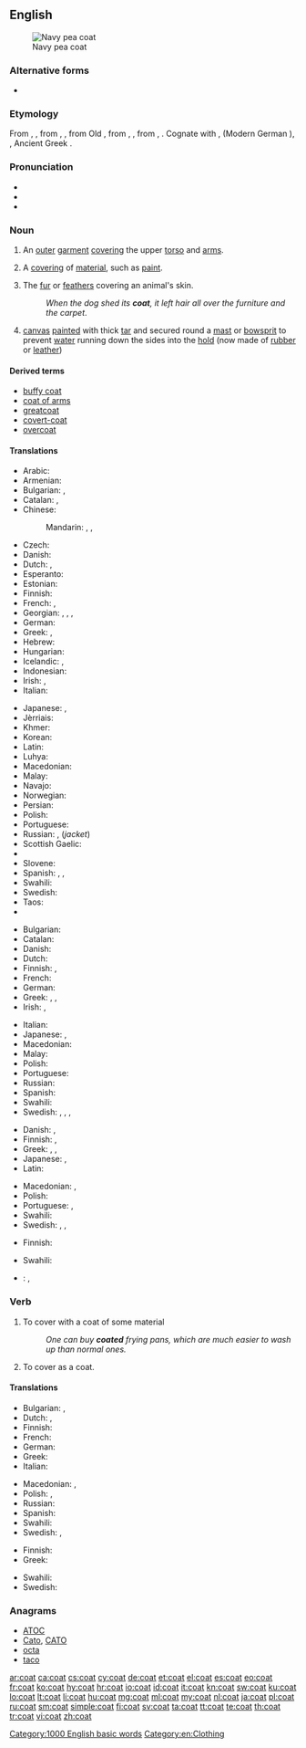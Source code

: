 ==English==
[[Image:US Navy p coat wiki.jpg|thumb|Navy pea coat]]

===Alternative forms===
* {{l|en|cote}} {{qualifier|obsolete}}

===Etymology===
From {{etyl|enm|en}} {{term|coate|lang=enm}}, {{term|cotte|lang=enm}}, from {{etyl|fro|en}} {{term|cote|lang=fro}}, {{term|cotte||outer garmet with sleeves|lang=fro}}, from Old {{etyl|frk|en}} {{recons|kotta|kotta|coat|lang=frk}}, from {{etyl|gem-pro|en}} {{recons|kuttô|lang=gem-pro}}, {{recons|kuttōn||cowl, woolen cloth, coat|lang=gem-pro}}, from {{etyl|ine-pro|en}} {{recons|gʷeud-|lang=ine-pro}}, {{recons|gud-||woolen clothes|lang=ine-pro}}. Cognate with {{etyl|goh|-}} {{term|kozza|lang=goh}}, {{term|kozzo||woolen coat|lang=goh}} (Modern German {{term|Kotze|lang=de}}), {{etyl|gml|-}} {{term|kot||coat|lang=gml}}, Ancient Greek {{term|βεῦδος||woman's attire|tr=beũdos|lang=grc}}.

===Pronunciation===
* {{audio|en-us-coat.ogg|Audio (US)}}
* {{audio|En-uk-coat.ogg|Audio (UK)}}
* {{rhymes|əʊt}}

===Noun===
{{en-noun|s|-}}

# {{context|countable}} An [[outer]] [[garment]] [[cover]]ing the upper [[torso]] and [[arms]].
# {{context|countable}} A [[covering]] of [[material]], such as [[paint]].
# {{context|countable}} The [[fur]] or [[feathers]] covering an animal's skin.
#: ''When the dog shed its '''coat''', it left hair all over the furniture and the carpet''.
# {{context|uncountable|nautical}} [[canvas]] [[painted]] with thick [[tar]] and secured round a [[mast]] or [[bowsprit]] to prevent [[water]] running down the sides into the [[hold]] (now made of [[rubber]] or [[leather]])

====Derived terms====
* [[buffy coat]]
* [[coat of arms]]
* [[greatcoat]]
* [[covert-coat]]
* [[overcoat]]

====Translations====
{{trans-top|outer garment covering the upper torso and arms}}
* Arabic: {{t+|ar|معطف|m|tr=mí`ṭaf|sc=Arab}}
* Armenian: {{t-|hy|վերարկու|tr=verarku|sc=Armn}}
* Bulgarian: {{t+|bg|сако|n|sc=Cyrl}}, {{t+|bg|жакет|m|sc=Cyrl}}
* Catalan: {{t+|ca|abric|m}}, {{t+|ca|casaca|f}}
* Chinese:
*: Mandarin: {{t|cmn|外衣|tr=wàiyī|sc=Hani}}, {{t-|cmn|大衣|tr=dàyī|sc=Hani}}, {{t|cmn|外套|tr=wàitào|sc=Hani}}
* Czech: {{t-|cs|kabát|m}}
* Danish: {{t-|da|frakke|c}}
* Dutch: {{t+|nl|mantel|m}}, {{t+|nl|jas|m}}
* Esperanto: {{t-|eo|palto}}
* Estonian: {{t+|et|mantel}}
* Finnish: {{t+|fi|takki}}
* French: {{t+|fr|manteau|m}}, {{t+|fr|paletot|m}}
* Georgian: {{t-|ka|პალტო|sc=Geor}}, {{t-|ka|ქურქი|sc=Geor}}, {{t-|ka|პიჯაკი|sc=Geor}}, {{t-|ka|ქურთუკი|sc=Geor}}
* German: {{t+|de|Mantel|m}}
* Greek: {{t+|el|πανωφόρι|n|tr=panofóri|sc=Grek}}, {{t+|el|παλτό|n|tr=paltó|sc=Grek}}
* Hebrew: {{t+|he|מעיל|tr=m'íl|alt=מְעִיל|sc=Hebr}}
* Hungarian: {{t+|hu|kabát}}
* Icelandic: {{t+|is|jakki|m}}, {{t-|is|frakki|m}}
* Indonesian: {{t+|id|mantel}}
* Irish: {{t-|ga|cóta|m}}, {{t-|ga|casóg|f}}
* Italian: {{t+|it|mantello|m}}
{{trans-mid}}
* Japanese: {{t-|ja|コート|tr=kōto}}, {{t+|ja|外套|tr=がいとう, gaitō}}
* Jèrriais: {{tø|roa-jer|câsaque|f}}
* Khmer: {{t-|km|អាវធំ|tr=aav tʰom|sc=Khmr}}
* Korean: {{t+|ko|코트|tr=koteu}}
* Latin: {{t-|la|pallium|n}}
* Luhya: {{tø|luy|kumuchosi}}
* Macedonian: {{t-|mk|капут|m|tr=káput|sc=Cyrl}}
* Malay: {{t-|ms|kot}}
* Navajo: {{tø|nv|éétsoh}}
* Norwegian: {{t+|no|frakk|m}}
* Persian: {{t+|fa|پالتو|tr=pâlto|sc=fa-Arab}}
* Polish: {{t+|pl|płaszcz|m}}
* Portuguese: {{t+|pt|casaco|m}}
* Russian: {{t+|ru|пальто|n|tr=pal’tó|sc=Cyrl}}, {{t+|ru|пиджак|m|tr=pidžák|sc=Cyrl}} (''jacket'')
* Scottish Gaelic: {{t-|gd|còta|m}}
* {{trreq|sk}}
* Slovene: {{t+|sl|plašč|m}}
* Spanish: {{t+|es|abrigo|m}}, {{t+|es|saco|m}}, {{t+|es|casaca|f}}
* Swahili: {{t+|sw|koti}}
* Swedish: {{t+|sv|rock|c}}
* Taos: {{tø|twf|kùti’ína}}
* {{trreq|vo}}
{{trans-bottom}}

{{trans-top|covering of material, such as paint}}
* Bulgarian: {{t-|bg|покритие|n|sc=Cyrl}}
* Catalan: {{t-|ca|cobertura|f}}
* Danish: {{t+|da|lag|n}}
* Dutch: {{t+|nl|laag|f}}
* Finnish: {{t+|fi|pinta}}, {{t+|fi|pinnoite}}
* French: {{t+|fr|couche|f}}
* German: {{t-|de|Beschichtung|f}}
* Greek: {{t+|el|επικάλυμμα|n|tr=epikálymma|sc=Grek}}, {{qualifier|paint}} {{t+|el|στρώση|f|tr=strósi|sc=Grek}}, {{t+|el|επίχρισμα|n|tr=epíchrisma|sc=Grek}}
* Irish: {{t-|ga|brat|m}}, {{t-|ga|cóta|m}}
{{trans-mid}}
* Italian: {{t+|it|rivestimento|m}}
* Japanese: {{t-|ja|塗装|tr=[[とそう]], tosō|sc=Jpan}}, {{t-|ja|コーティング|tr=kōtyingu|sc=Jpan}}
* Macedonian: {{t-|mk|слој|m|tr=sloj|sc=Cyrl}}
* Malay: {{t-|ms|lapisan}}
* Polish: {{t+|pl|warstwa|f}}
* Portuguese: {{t+|pt|cobertura|f}}
* Russian: {{t+|ru|слой|m|tr=sloj|sc=Cyrl}}
* Spanish: {{t+|es|cubierta|f}}
* Swahili: {{t+|sw|koti}}
* Swedish: {{t+|sv|lager}}, {{t-|sv|täcklager}}, {{t+|sv|hölje}}, {{t+|sv|täcke}}
{{trans-bottom}}

{{trans-top|fur or feathers}}
* Danish: {{t+|da|pels|c}} {{qualifier|fur}}, {{t-|da|fjerdragt|c}} {{qualifier|feathers}}
* Finnish: {{t+|fi|turkki}} {{qualifier|fur}}, {{t+|fi|höyhenpuku}} {{qualifier|feathers}}
* Greek: {{t+|el|τρίχωμα|n|tr=tríchoma|sc=Grek}}, {{t+|el|γούνα|f|tr=goúna|sc=Grek}}, {{qualifier|feathers}} {{t+|el|φτέρωμα|n|tr=ftéroma|sc=Grek}}
* Japanese: {{t-|ja|毛皮|tr=[[けがわ]], kegawa|sc=Jpan}}, {{t+|ja|羽毛|tr=[[うもう]], umō|sc=Jpan}}
* Latin: {{t-|la|pellis|f}}
{{trans-mid}}
* Macedonian: {{t-|mk|крзно|n|tr=k'rzno|sc=Cyrl}} {{qualifier|fur}}, {{t-|mk|пердуви|m|tr=pérduvi|sc=Cyrl}} {{qualifier|feathers}}
* Polish: {{t+|pl|sierść|f}}
* Portuguese: {{t+|pt|pelagem|f}}, {{t+|pt|pelo|m}}
* Swahili: {{t+|sw|koti}}
* Swedish: {{t-|sv|hårbeklädnad}}, {{t+|sv|päls}}, {{t-|sv|fjäderdräkt}}
{{trans-bottom}}

{{trans-top|canvas secured around mast}}
* Finnish: {{t+|fi|takki}}
{{trans-mid}}
* Swahili: {{t+|sw|koti}}
{{trans-bottom}}

{{checktrans-top}}
* {{ttbc|ro}}: {{t+|ro|haină|f}}, {{t-|ro|manta|f}}
{{trans-bottom}}

===Verb===
{{en-verb}}

# To cover with a coat of some material
#: ''One can buy '''coated''' frying pans, which are much easier to wash up than normal ones.''
# To cover as a coat.

====Translations====
{{trans-top|to cover with a coat of some material}}
* Bulgarian: {{t+|bg|намазвам|sc=Cyrl}}, {{t+|bg|покривам|sc=Cyrl}}
* Dutch: {{t+|nl|bekleden}}, {{t-|nl|coaten}}
* Finnish: {{t-|fi|päällystää}}
* French: {{t+|fr|couvrir}}
* German: {{t-|de|beschichten}}
* Greek: {{t+|el|σκεπάζω|tr=skepázo|sc=Grek}}
* Italian: {{t-|it|rivestire}}
{{trans-mid}}
* Macedonian: {{t-|mk|обложува|tr=oblóžuva|sc=Cyrl}}, {{t-|mk|покрива|tr=pókriva|sc=Cyrl}}
* Polish: {{t+|pl|pokrywać}}, {{t+|pl|pokryć}}
* Russian: {{t+|ru|покрывать|tr=pokryvát’|sc=Cyrl}}
* Spanish: {{t+|es|cubrir}}
* Swahili: {{t+|sw|koti}}
* Swedish: {{t+|sv|täcka}}, {{t+|sv|belägga}}
{{trans-bottom}}

{{trans-top|to cover as a coat}}
* Finnish: {{t+|fi|peittää}}
* Greek: {{t+|el|καλύπτω|tr=kalýpto|sc=Grek}}
{{trans-mid}}
* Swahili: {{t+|sw|koti}}
* Swedish: {{t+|sv|täcka}}
{{trans-bottom}}

===Anagrams===
* [[ATOC#English|ATOC]]
* [[Cato#English|Cato]], [[CATO#English|CATO]]
* [[octa#English|octa]]
* [[taco#English|taco]]

[[Category:1000 English basic words]]
[[Category:en:Clothing]]

[[ar:coat]]
[[ca:coat]]
[[cs:coat]]
[[cy:coat]]
[[de:coat]]
[[et:coat]]
[[el:coat]]
[[es:coat]]
[[eo:coat]]
[[fr:coat]]
[[ko:coat]]
[[hy:coat]]
[[hr:coat]]
[[io:coat]]
[[id:coat]]
[[it:coat]]
[[kn:coat]]
[[sw:coat]]
[[ku:coat]]
[[lo:coat]]
[[lt:coat]]
[[li:coat]]
[[hu:coat]]
[[mg:coat]]
[[ml:coat]]
[[my:coat]]
[[nl:coat]]
[[ja:coat]]
[[pl:coat]]
[[ru:coat]]
[[sm:coat]]
[[simple:coat]]
[[fi:coat]]
[[sv:coat]]
[[ta:coat]]
[[tt:coat]]
[[te:coat]]
[[th:coat]]
[[tr:coat]]
[[vi:coat]]
[[zh:coat]]